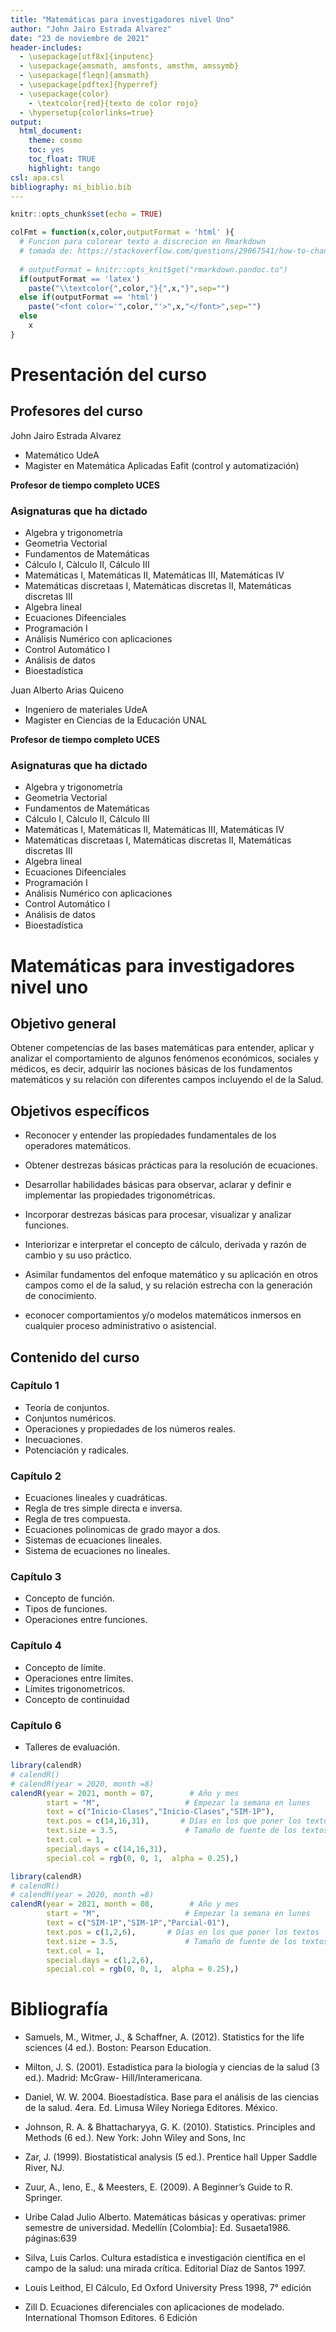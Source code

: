 ```yaml
---
title: "Matemáticas para investigadores nivel Uno"
author: "John Jairo Estrada Alvarez"
date: "23 de noviembre de 2021"
header-includes:
  - \usepackage[utf8x]{inputenc}
  - \usepackage{amsmath, amsfonts, amsthm, amssymb}
  - \usepackage[fleqn]{amsmath}
  - \usepackage[pdftex]{hyperref}
  - \usepackage{color}
    - \textcolor{red}{texto de color rojo}
  - \hypersetup{colorlinks=true}
output:
  html_document:
    theme: cosmo
    toc: yes
    toc_float: TRUE
    highlight: tango
csl: apa.csl
bibliography: mi_biblio.bib
---
```



```r
knitr::opts_chunk$set(echo = TRUE)

colFmt = function(x,color,outputFormat = 'html' ){
  # Funcion para colorear texto a discrecion en Rmarkdown
  # tomada de: https://stackoverflow.com/questions/29067541/how-to-change-the-font-color
  
  # outputFormat = knitr::opts_knit$get("rmarkdown.pandoc.to")
  if(outputFormat == 'latex')
    paste("\\textcolor{",color,"}{",x,"}",sep="")
  else if(outputFormat == 'html')
    paste("<font color='",color,"'>",x,"</font>",sep="")
  else
    x
}
```



# Presentación del curso

## Profesores del curso

John Jairo Estrada Alvarez

* Matemático UdeA 
* Magister en Matemática Aplicadas Eafit (control y automatización)

**Profesor de tiempo completo UCES**

### Asignaturas  que ha dictado 
* Algebra y trigonometría
* Geometrìa Vectorial
* Fundamentos de Matemáticas
* Cálculo I, Càlculo II, Cálculo III
* Matemáticas I, Matemáticas II, Matemáticas III, Matemáticas IV
* Matemáticas discretaas I, Matemáticas discretas II, Matemáticas discretas III
* Algebra lineal
* Ecuaciones Difeenciales
* Programación I
* Análisis Numérico con aplicaciones
* Control Automático I
* Análisis de datos
* Bioestadística


Juan Alberto Arias Quiceno

* Ingeniero de materiales UdeA 
* Magister en Ciencias de la Educación UNAL

**Profesor de tiempo completo UCES**

### Asignaturas  que ha dictado
* Algebra y trigonometría
* Geometrìa Vectorial
* Fundamentos de Matemáticas
* Cálculo I, Càlculo II, Cálculo III
* Matemáticas I, Matemáticas II, Matemáticas III, Matemáticas IV
* Matemáticas discretaas I, Matemáticas discretas II, Matemáticas discretas III
* Algebra lineal
* Ecuaciones Difeenciales
* Programación I
* Análisis Numérico con aplicaciones
* Control Automático I
* Análisis de datos
* Bioestadística



# Matemáticas para investigadores nivel uno

## Objetivo general

Obtener competencias de las bases matemáticas para entender, aplicar y analizar el comportamiento de algunos fenómenos económicos, sociales y médicos, es decir, adquirir las nociones básicas de los fundamentos matemáticos y su relación con diferentes campos incluyendo el de la Salud.


## Objetivos específicos 


* Reconocer y entender las propiedades fundamentales de los operadores matemáticos.

* Obtener destrezas básicas prácticas para la resolución de ecuaciones.

* Desarrollar habilidades básicas para observar, aclarar y definir e implementar las propiedades trigonométricas.

* Incorporar destrezas básicas para procesar, visualizar y analizar funciones.

* Interiorizar e interpretar el concepto de cálculo, derivada y razón de cambio y su uso práctico.

* Asimilar fundamentos del enfoque matemático y su aplicación en otros campos como el de la salud, y su relación estrecha con la generación de conocimiento. 

* econocer comportamientos y/o modelos matemáticos inmersos en cualquier proceso administrativo o asistencial.



## Contenido del curso


### **Capítulo 1**

+ Teoría de conjuntos.
+ Conjuntos numéricos.
+ Operaciones y propiedades de los números reales.
+ Inecuaciones.
+ Potenciación y radicales.

### **Capítulo 2**

+ Ecuaciones lineales y cuadráticas.
+ Regla de tres simple directa e inversa.
+ Regla de tres compuesta.
+ Ecuaciones polinomicas de grado mayor a dos.
+ Sistemas de ecuaciones lineales.
+ Sistema de ecuaciones no lineales.

### **Capítulo 3**

+ Concepto de función.
+ Tipos de funciones.
+ Operaciones entre funciones.


### **Capítulo 4**

+ Concepto de límite.
+ Operaciones entre límites.
+ Límites trigonometricos.
+ Concepto de continuidad



### **Capítulo 6**

+ Talleres de evaluación.





```r
library(calendR)
# calendR()
# calendR(year = 2020, month =8)
calendR(year = 2021, month = 07,        # Año y mes
        start = "M",                   # Empezar la semana en lunes
        text = c("Inicio-Clases","Inicio-Clases","SIM-1P"),
        text.pos = c(14,16,31),       # Días en los que poner los textos
        text.size = 3.5,               # Tamaño de fuente de los textos
        text.col = 1,
        special.days = c(14,16,31),
        special.col = rgb(0, 0, 1,  alpha = 0.25),)
```





```r
library(calendR)
# calendR()
# calendR(year = 2020, month =8)
calendR(year = 2021, month = 08,        # Año y mes
        start = "M",                   # Empezar la semana en lunes
        text = c("SIM-1P","SIM-1P","Parcial-01"),
        text.pos = c(1,2,6),       # Días en los que poner los textos
        text.size = 3.5,               # Tamaño de fuente de los textos
        text.col = 1,
        special.days = c(1,2,6),
        special.col = rgb(0, 0, 1,  alpha = 0.25),)
```



<!-- # ¿Qué es la estadística y Para qué sirve? -->
<!-- <iframe width="560" height="315" src="https://www.youtube.com/embed/35HliJxmTxM" title="YouTube video player" frameborder="0" allow="accelerometer; autoplay; clipboard-write; encrypted-media; gyroscope; picture-in-picture" allowfullscreen></iframe> -->


# Bibliografía

* Samuels, M., Witmer, J., & Schaffner, A. (2012). Statistics for the life sciences (4 ed.).
Boston: Pearson Education.

* Milton, J. S. (2001). Estadística para la biología y ciencias de la salud (3 ed.). Madrid:
McGraw- Hill/Interamericana.

* Daniel, W. W. 2004. Bioestadística. Base para el análisis de las ciencias de la salud. 4era. Ed.
Limusa Wiley Noriega Editores. México.


* Johnson, R. A. & Bhattacharyya, G. K. (2010). Statistics. Principles and Methods (6 ed.). New
York: John Wiley and Sons, Inc

* Zar, J. (1999). Biostatistical analysis (5 ed.). Prentice hall Upper Saddle River, NJ.

* Zuur, A., Ieno, E., & Meesters, E. (2009). A Beginner’s Guide to R. Springer. 

* Uribe Calad Julio Alberto. Matemáticas básicas y operativas: primer semestre de universidad. Medellín [Colombia]: Ed. Susaeta1986. páginas:639

* Silva, Luis Carlos. Cultura estadística e investigación científica en el campo de la salud: una mirada crítica. Editorial Díaz de Santos 1997.

* Louis Leithod, El Cálculo, Ed Oxford University Press 1998, 7° edición

* Zill D. Ecuaciones diferenciales con aplicaciones de modelado. International Thomson Editores. 6 Edición 